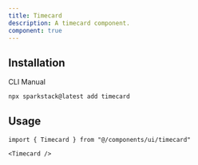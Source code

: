 ```yaml
---
title: Timecard
description: A timecard component.
component: true
---
```


<ComponentPreview
  name="timecard"
  className="[&_.preview>[data-orientation=vertical]]:sm:max-w-[70%]"
  description="A timecard component"
/>

## Installation

<Tabs defaultValue="cli">

<TabsList>
  <TabsTrigger value="cli">CLI</TabsTrigger>
  <TabsTrigger value="manual">Manual</TabsTrigger>
</TabsList>

<TabsContent value="cli">

```bash
npx sparkstack@latest add timecard
```

</TabsContent>

</Tabs>

## Usage

```tsx
import { Timecard } from "@/components/ui/timecard"
```

```tsx
<Timecard />
```
